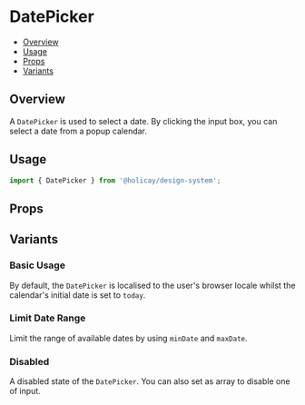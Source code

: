 

<Meta of={DatePickerStories} />

# DatePicker

- [Overview](#overview)
- [Usage](#usage)
- [Props](#props)
- [Variants](#variants)

## Overview

A `DatePicker` is used to select a date. By clicking the input box, you can select a date from a popup calendar.

## Usage

```js
import { DatePicker } from '@holicay/design-system';
```

<Canvas of={DatePickerStories.Base} layout="centered" />

## Props

<Controls />

## Variants

### Basic Usage

By default, the `DatePicker` is localised to the user's browser locale whilst the calendar's initial date is set to
`today`.

<Canvas of={DatePickerStories.Default} />

### Limit Date Range

Limit the range of available dates by using `minDate` and `maxDate`.

<Canvas of={DatePickerStories.MinMaxDate} />

### Disabled

A disabled state of the `DatePicker`. You can also set as array to disable one of input.

<Canvas of={DatePickerStories.Disabled} />
